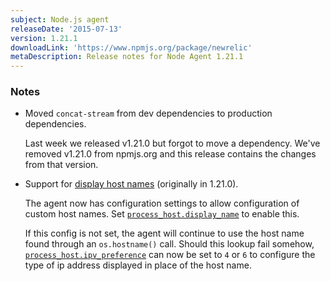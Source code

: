 ```yaml
---
subject: Node.js agent
releaseDate: '2015-07-13'
version: 1.21.1
downloadLink: 'https://www.npmjs.org/package/newrelic'
metaDescription: Release notes for Node Agent 1.21.1
---
```


### Notes

* Moved `concat-stream` from dev dependencies to production dependencies.

  Last week we released v1.21.0 but forgot to move a dependency. We've removed v1.21.0 from npmjs.org and this release contains the changes from that version.
* Support for [display host names](/docs/apm/new-relic-apm/maintenance/add-rename-remove-hosts#display_name) (originally in 1.21.0).

  The agent now has configuration settings to allow configuration of custom host names. Set [`process_host.display_name`](/docs/agents/nodejs-agent/installation-configuration/nodejs-agent-configuration#custom-hostnames-display) to enable this.

  If this config is not set, the agent will continue to use the host name found through an `os.hostname()` call. Should this lookup fail somehow, [`process_host.ipv_preference`](/docs/agents/nodejs-agent/installation-configuration/nodejs-agent-configuration#custom-hostnames-ipv) can now be set to `4` or `6` to configure the type of ip address displayed in place of the host name.
